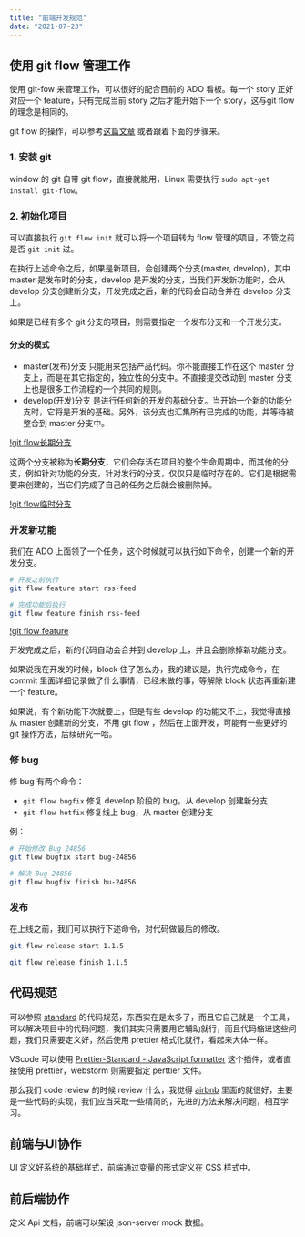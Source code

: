 ```yaml
---
title: "前端开发规范"
date: "2021-07-23"
---
```


## 使用 git flow 管理工作

使用 git-fow 来管理工作，可以很好的配合目前的 ADO 看板。每一个 story 正好对应一个 feature，只有完成当前 story 之后才能开始下一个 story，这与git flow 的理念是相同的。

git flow 的操作，可以参考[这篇文章](https://www.git-tower.com/learn/git/ebook/cn/command-line/advanced-topics/git-flow) 或者跟着下面的步骤来。

### 1. 安装 git

window 的 git 自带 git flow，直接就能用，Linux 需要执行 `sudo apt-get install git-flow`。

### 2. 初始化项目

可以直接执行 `git flow init` 就可以将一个项目转为 flow 管理的项目，不管之前是否 `git init` 过。

在执行上述命令之后，如果是新项目，会创建两个分支(master, develop)，其中 master 是发布时的分支，develop 是开发的分支，当我们开发新功能时，会从 develop 分支创建新分支，开发完成之后，新的代码会自动合并在 develop 分支上。

如果是已经有多个 git 分支的项目，则需要指定一个发布分支和一个开发分支。

#### 分支的模式

- master(发布)分支 只能用来包括产品代码。你不能直接工作在这个 master 分支上，而是在其它指定的，独立性的分支中。不直接提交改动到 master 分支上也是很多工作流程的一个共同的规则。
- develop(开发)分支 是进行任何新的开发的基础分支。当开始一个新的功能分支时，它将是开发的基础。另外，该分支也汇集所有已完成的功能，并等待被整合到 master 分支中。

[!git flow长期分支](https://www.git-tower.com/learn/media/pages/git/ebook/cn/command-line/advanced-topics/git-flow/1637630691-1654582522/01-master-develop.png)

这两个分支被称为**长期分支**，它们会存活在项目的整个生命周期中，而其他的分支，例如针对功能的分支，针对发行的分支，仅仅只是临时存在的。它们是根据需要来创建的，当它们完成了自己的任务之后就会被删除掉。


[!git flow临时分支](https://www.git-tower.com/learn/media/pages/git/ebook/cn/command-line/advanced-topics/git-flow/2144379591-1654582522/02-features-hotfix.png)

### 开发新功能

我们在 ADO 上面领了一个任务，这个时候就可以执行如下命令，创建一个新的开发分支。

```bash
# 开发之前执行
git flow feature start rss-feed

# 完成功能后执行
git flow feature finish rss-feed
```

[!git flow feature]()

开发完成之后，新的代码自动会合并到 develop 上，并且会删除掉新功能分支。

如果说我在开发的时候，block 住了怎么办，我的建议是，执行完成命令，在 commit 里面详细记录做了什么事情，已经未做的事，等解除 block 状态再重新建一个 feature。

如果说，有个新功能下次就要上，但是有些 develop 的功能又不上，我觉得直接从 master 创建新的分支，不用 git flow ，然后在上面开发，可能有一些更好的 git 操作方法，后续研究一哈。

### 修 bug

修 bug 有两个命令：

- `git flow bugfix`	修复 develop 阶段的 bug，从 develop 创建新分支
- `git flow hotfix` 修复线上 bug，从 master 创建分支

例：

```bash
# 开始修改 Bug 24856
git flow bugfix start bug-24856

# 解决 Bug 24856
git flow bugfix finish bu-24856
```

### 发布

在上线之前，我们可以执行下述命令，对代码做最后的修改。

```bash
git flow release start 1.1.5

git flow release finish 1.1.5
```

## 代码规范

可以参照 [standard](https://standardjs.com/rules-zhcn.html#javascript-standard-style) 的代码规范，东西实在是太多了，而且它自己就是一个工具，可以解决项目中的代码问题，我们其实只需要用它辅助就行，而且代码缩进这些问题，我们只需要定义好，然后使用 prettier 格式化就行，看起来大体一样。

VScode 可以使用 [ Prettier-Standard - JavaScript formatter](https://marketplace.visualstudio.com/items?itemName=numso.prettier-standard-vscode) 这个插件，或者直接使用 prettier，webstorm 则需要指定 perttier 文件。

那么我们 code review 的时候 review 什么，我觉得 [airbnb](https://github.com/airbnb/javascript) 里面的就很好，主要是一些代码的实现，我们应当采取一些精简的，先进的方法来解决问题，相互学习。

## 前端与UI协作

UI 定义好系统的基础样式，前端通过变量的形式定义在 CSS 样式中。

## 前后端协作

定义 Api 文档，前端可以架设 json-server mock 数据。